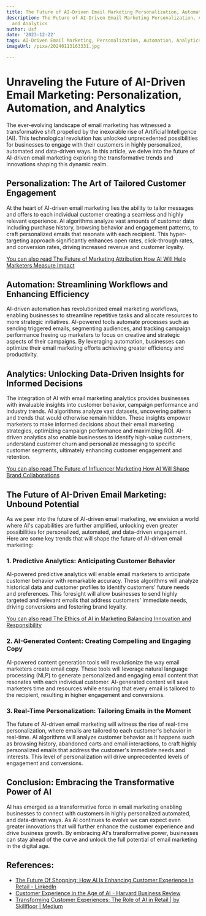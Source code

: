 ```yaml
---
title: The Future of AI-Driven Email Marketing Personalization, Automation, and Analytics
description: The Future of AI-Driven Email Marketing Personalization, Automation,
  and Analytics
author: Usf
date: '2023-12-22'
tags: AI-Driven Email Marketing, Personalization, Automation, Analytics
imageUrl: /pixa/20240113163331.jpg

---
```

# Unraveling the Future of AI-Driven Email Marketing: Personalization, Automation, and Analytics

The ever-evolving landscape of  email marketing has witnessed a transformative shift propelled by the inexorable rise of Artificial Intelligence (AI). This technological  revolution has unlocked unprecedented  possibilities for businesses to engage with their customers in highly personalized, automated and data-driven ways. In this  article, we delve into the  future of  AI-driven email marketing exploring the transformative trends and innovations shaping this  dynamic realm.

## Personalization: The Art of Tailored Customer Engagement

At the heart of AI-driven  email marketing lies the  ability to tailor  messages and offers to  each individual customer creating a seamless and highly relevant experience. AI algorithms analyze vast amounts of customer data including purchase history, browsing behavior and  engagement patterns, to craft personalized emails that resonate with each recipient. This hyper-targeting approach  significantly enhances open rates, click-through rates, and conversion rates, driving increased revenue and customer loyalty.

[You can also read The Future of Marketing Attribution How AI Will Help Marketers Measure Impact](The%20Future%20of%20Marketing%20Attribution%20How%20AI%20Will%20Help%20Marketers%20Measure%20Impact)


## Automation: Streamlining Workflows  and Enhancing Efficiency

AI-driven automation has revolutionized email marketing workflows, enabling businesses to streamline repetitive tasks and allocate resources to more strategic initiatives. AI-powered tools automate processes such as sending triggered emails,  segmenting audiences,  and tracking  campaign performance freeing up marketers to  focus  on creative  and strategic aspects  of their campaigns. By leveraging automation, businesses can optimize their  email  marketing efforts achieving greater efficiency and productivity.

## Analytics: Unlocking Data-Driven Insights for  Informed Decisions

The integration of  AI  with email marketing  analytics provides businesses with invaluable insights into customer behavior, campaign performance and industry  trends. AI algorithms analyze vast datasets, uncovering patterns and trends that would otherwise  remain hidden. These insights empower marketers to make informed decisions about their email  marketing strategies, optimizing campaign performance and maximizing ROI. AI-driven analytics also enable businesses to identify high-value customers, understand customer churn and personalize messaging to specific customer segments, ultimately  enhancing  customer engagement and retention.

[You can also read The Future of Influencer Marketing How AI Will Shape Brand Collaborations](The%20Future%20of%20Influencer%20Marketing%20How%20AI%20Will%20Shape%20Brand%20Collaborations)


## The Future of  AI-Driven Email Marketing: Unbound Potential

As we peer  into the future of AI-driven email marketing, we envision a world where  AI's  capabilities are further amplified, unlocking even greater possibilities for personalized, automated, and data-driven engagement. Here are some  key trends that will  shape the future of AI-driven  email marketing:

###  1. Predictive Analytics: Anticipating Customer Behavior

AI-powered predictive analytics will enable  email marketers to  anticipate customer behavior with remarkable accuracy. These  algorithms will analyze historical data and customer profiles to identify customers' future needs and  preferences. This foresight will allow businesses to send highly targeted and relevant emails that address customers' immediate needs,  driving conversions and fostering brand loyalty.

[You can also read The Ethics of AI in Marketing Balancing Innovation and Responsibility](The%20Ethics%20of%20AI%20in%20Marketing%20Balancing%20Innovation%20and%20Responsibility)


### 2.  AI-Generated Content: Creating Compelling and Engaging Copy

AI-powered content generation tools will revolutionize  the way email marketers  create email copy. These tools will leverage natural language processing (NLP) to generate personalized  and engaging email content  that resonates with each individual customer. AI-generated content will save marketers time and resources while ensuring that every email  is tailored to the recipient, resulting in  higher engagement and conversions.

### 3. Real-Time Personalization: Tailoring  Emails in the Moment

The future of AI-driven email marketing will witness the rise of real-time personalization, where  emails  are tailored to each customer's behavior in real-time. AI algorithms  will analyze customer behavior as  it happens  such as browsing history, abandoned  carts and email interactions,  to craft highly personalized emails that address the customer's immediate needs and interests. This level of personalization will drive unprecedented levels of engagement and conversions.

## Conclusion: Embracing the Transformative Power of AI

AI has emerged  as a transformative force in  email marketing enabling businesses to connect with customers in  highly  personalized automated, and data-driven ways. As AI continues to evolve we can expect even greater innovations that will further enhance the customer experience and drive business growth. By embracing AI's transformative power, businesses can stay  ahead of the  curve and unlock the full potential of email marketing in the digital age.

## References:
- [The Future Of Shopping: How AI Is Enhancing Customer Experience In Retail - LinkedIn](https://www.linkedin.com/pulse/future-shopping-how-ai-enhancing-customer)
- [Customer Experience in the Age of AI - Harvard Business Review](https://hbr.org/2022/03/customer-experience-in-the-age-of-ai)
- [Transforming Customer Experiences: The Role of AI in Retail | by Skillfloor | Medium](https://medium.com/@skillfloor_29561/transforming-customer-experiences-the-role-of-ai-in-retail-ca3912aefa0f)
